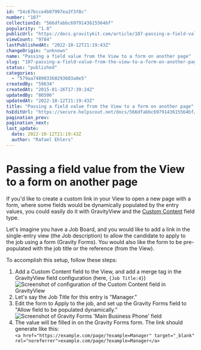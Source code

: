 ```yaml
---
id: "54c67bcce4b07997ea3f3f8c"
number: "107"
collectionId: "566dfabbc6979143615564bf"
popularity: "1.8"
publicUrl: "https://docs.gravitykit.com/article/107-passing-a-field-value-from-the-view-to-a-form-on-another-page"
viewCount: "9784"
lastPublishedAt: "2022-10-12T21:19:43Z"
changeOrigin: "unknown"
name: "Passing a field value from the View to a form on another page"
slug: "107-passing-a-field-value-from-the-view-to-a-form-on-another-page"
status: "published"
categories: 
  - "579aa748903360293603a8e5"
createdBy: "59634"
createdAt: "2015-01-26T17:39:24Z"
updatedBy: "80506"
updatedAt: "2022-10-12T21:19:43Z"
title: "Passing a field value from the View to a form on another page"
hsEditUrl: "https://secure.helpscout.net/docs/566dfabbc6979143615564bf/article/54c67bcce4b07997ea3f3f8c"
pagination_prev: 
pagination_next: 
last_update:
  date: 2022-10-12T21:19:43Z
  author: "Rafael Ehlers"
---
```


# Passing a field value from the View to a form on another page

If you'd like to create a custom link in your View to open a new page with a form, where some fields would be dynamically populated by the entry values, you could easily do it with GravityView and the [Custom Content](https://docs.gravitykit.com/article/111-using-the-custom-content-field) field type.

Let's imagine you have a Job Board, and you would like to add a link in the single-entry view (the Job description) to allow the candidate to apply to the job using a form (Gravity Forms). You would also like the form to be pre-populated with the job title or the reference (from the View).

To accomplish this setup, follow these steps:

1. Add a Custom Content field to the View, and add a merge tag in the GravityView field configuration (here, `{Job Title:4}`)  
    ![Screenshot of configuration of the Custom Content field in GravityView](https://s3.amazonaws.com/helpscout.net/docs/assets/54c58489e4b051242988532c/attachments/54c67be3e4b07997ea3f3fd4/screen_shot_2014-12-11_at_11.21.34_am.png)
2. Let's say the Job Title for this entry is "Manager."
3. Edit the form to Apply to the job, and set up the Gravity Forms field to "Allow field to be populated dynamically."![Screenshot of Gravity Forms 'Main Business Phone' field](https://s3.amazonaws.com/helpscout.net/docs/assets/54c58489e4b051242988532c/attachments/54c67be5e4b0512429885581/screen_shot_2014-12-11_at_11.18.43_am.png)
4. The value will be filled in on the Gravity Forms form. The link should generate like this:  
    `<a href="https://example.com/page/?example=Manager" target="_blank" rel="noreferrer">example.com/page/?example=Manager</a>`